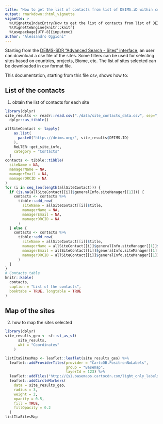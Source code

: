 ```yaml
---
title: "How to get the list of contacts from list of DEIMS.iD within csv file"
output: rmarkdown::html_vignette
vignette: >
  %\VignetteIndexEntry{How to get the list of contacts from list of DEIMS.iD within csv file}
  %\VignetteEngine{knitr::knitr}
  %\usepackage[UTF-8]{inputenc}
author: "Alessandro Oggioni"
---
```


Starting from the [DEIMS-SDR "Advanced Search - Sites" interface](https://deims.org/search/sites), an user can download a csv file of the sites. Some filters can be used for selecting sites based on countries, projects, Biome, etc. The list of sites selected can be downloaded in csv format file.

This documentation, starting from this file csv, shows how to:

## List of the contacts

1. obtain the list of contacts for each site

```r
library(dplyr)
site_results <- readr::read.csv("./data/site_contacts_data.csv", sep=";") %>%
  dplyr::as_tibble()

allSiteContact <- lapply(
    as.list(
      paste0("https://deims.org/", site_results$DEIMS.ID)
    ),
    ReLTER::get_site_info,
    category = "Contacts"
  )
contacts <- tibble::tibble(
  siteName = NA,
  managerName = NA,
  managerEmail = NA,
  managerORCID = NA
)
for (i in seq_len(length(allSiteContact))) {
  if (is.na(allSiteContact[[i]]$generalInfo.siteManager[[1]])) {
    contacts <- contacts %>% 
      tibble::add_row(
        siteName = allSiteContact[[i]]$title,
        managerName = NA,
        managerEmail = NA,
        managerORCID = NA
      )
  } else {
    contacts <- contacts %>% 
      tibble::add_row(
        siteName = allSiteContact[[i]]$title,
        managerName = allSiteContact[[i]]$generalInfo.siteManager[[1]]$name,
        managerEmail = allSiteContact[[i]]$generalInfo.siteManager[[1]]$email,
        managerORCID = allSiteContact[[i]]$generalInfo.siteManager[[1]]$orcid
      )
  }
}
# Contacts table
knitr::kable(
  contacts,
  caption = "List of the contacts",
  booktabs = TRUE, longtable = TRUE
)
```

## Map of the sites

2. how to map the sites selected

```r
library(dplyr)
site_results_geo <- sf::st_as_sf(
      site_results,
      wkt = "Coordinates"
    )

listItaSitesMap <- leaflet::leaflet(site_results_geo) %>%
  leaflet::addProviderTiles(provider = "CartoDB.PositronNoLabels",
                            group = "Basemap",
                            layerId = 123) %>%
  leaflet::addTiles("http://{s}.basemaps.cartocdn.com/light_only_labels/{z}/{x}/{y}.png") %>%
  leaflet::addCircleMarkers(
    data = site_results_geo,
    radius = 3,
    weight = 2,
    opacity = 0.5,
    fill = TRUE,
    fillOpacity = 0.2
  )
listItaSitesMap
```
